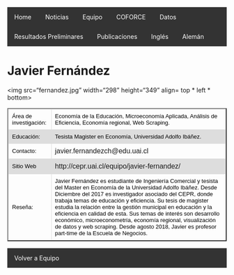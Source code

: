  
<html>

<head>
<style>
table {
    font-family: arial, sans-serif;
    border-collapse: collapse;
    width: 100%;
}

td, th {
    border: 1px solid #dddddd;
    text-align: left;
    padding: 8px;
}

tr:nth-child(even) {
    background-color: #dddddd;
}
</style>

<style>
ul {
    list-style-type: none;
    margin: 0;
    padding: 0;
    overflow: hidden;
    background-color: #333;
}

li {
    float: left;
}

li a {
    display: block;
    color: white;
    text-align: center;
    padding: 14px 16px;
    text-decoration: none;
}

li a:hover {
    background-color: #111;
}
</style>

</head>

<body>
<ul>
  <li><a href="http://www.coforce.cl/index.html">Home</a></li>
  <li><a href="http://www.coforce.cl/noticias.html">Noticias</a></li>
  <li><a href="http://www.coforce.cl/equipo.html">Equipo</a></li>
  <li><a href="http://www.coforce.cl/quienessomos.html">COFORCE</a></li>
  <li><a href="http://www.coforce.cl/datos.html">Datos</a></li>
  <li><a href="http://www.coforce.cl/resultados.html">Resultados Preliminares</a></li>
  <li><a href="http://www.coforce.cl/publicacion.html">Publicaciones</a></li>
  <li><a href="http://en.coforce.cl/index.html">Inglés</a></li>
  <li><a href="http://ger.coforce.cl/index.html">Alemán</a></li>
  

</ul>

<h1> Javier Fernández </h1>     

<img src="fernandez.jpg" width="298" height="349" align= top * left * bottom>

<table border="2">

<tr>
<td> <font size="2" color="black">Área de investigación:</font>
 </td>

<td>  <font size="2" color="black"> Economía de la Educación, Microeconomía Aplicada, Análisis de Eficiencia, Economía regional, Web Scraping.</font> </td>

<tr>

<td> <font size="2" color="black"> Educación:
</font>
 </td>

<td> <font size="2" color="black">
Tesista Magister en Economía, Universidad Adolfo Ibáñez.</font>
</td>

</tr>

<tr>
<td> <font size="2" color="black"> Contacto:</font> </td>

<td> javier.fernandezch@edu.uai.cl </td>

</tr>
  
<tr> 
<td > <font size="2" color="black"> Sitio Web </font> </td> 
<td>  http://cepr.uai.cl/equipo/javier-fernandez/ </td>

<tr>
<td> 
<font size="2" color="black"> Reseña: </font> </td>
<td><font size="2" color="black"> 
Javier Fernández es estudiante de Ingeniería Comercial y tesista del Master en Economía de la Universidad Adolfo Ibáñez. Desde Diciembre del 2017 es investigador asociado del CEPR, donde trabaja temas de educación y eficiencia. Su tesis de magister estudia la relación entre la gestión municipal en educación y la eficiencia en calidad de esta. Sus temas de interés son desarrollo económico, microeconometría, economía regional, visualización de datos y web scraping. Desde agosto 2018, Javier es profesor part-time de la Escuela de Negocios.
</font>
 </td>
</tr>
</tr>


</table> 

- <a href="http://www.coforce.cl/equipo.html"> Volver a Equipo </a>

</body>


</html> 